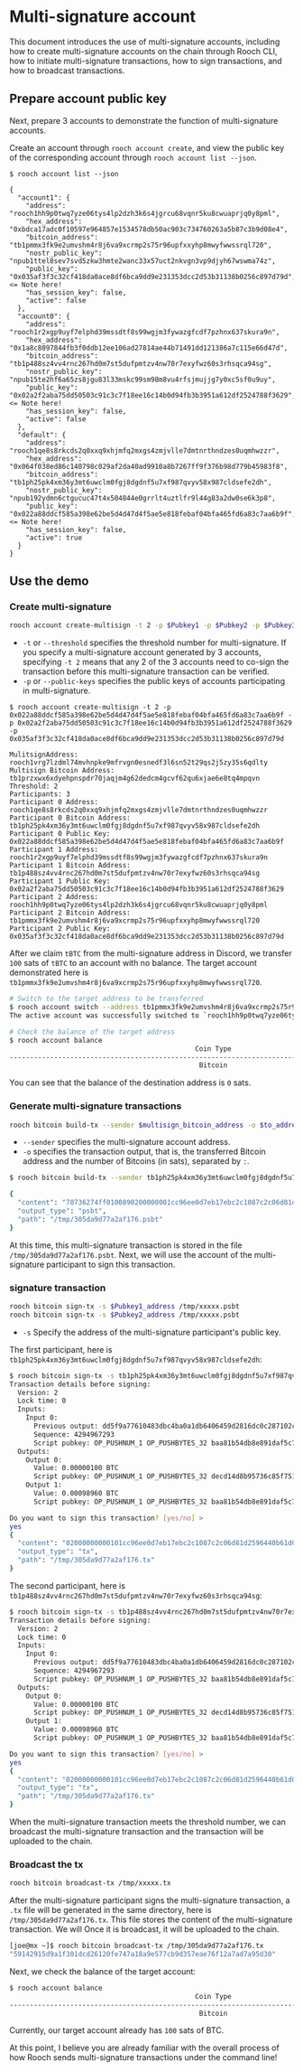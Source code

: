 # Multi-signature account

This document introduces the use of multi-signature accounts, including how to create multi-signature accounts on the chain through Rooch CLI, how to initiate multi-signature transactions, how to sign transactions, and how to broadcast transactions.

## Prepare account public key

Next, prepare 3 accounts to demonstrate the function of multi-signature accounts.

Create an account through `rooch account create`, and view the public key of the corresponding account through `rooch account list --json`.

```
$ rooch account list --json

{
  "account1": {
    "address": "rooch1hh9p0twq7yze06tys4lp2dzh3k6s4jgrcu68vqnr5ku8cwuaprjq0y8pml",
    "hex_address": "0xbdca17adc0f10597e964857e1534578db50ac903c734760263a5b87c3b9d08e4",
    "bitcoin_address": "tb1pmmx3fk9e2umvshm4r8j6va9xcrmp2s75r96upfxxyhp8mwyfwwssrql720",
    "nostr_public_key": "npub1ttel8sev7svd5zkw3hmte2wanc33x57uct2nkvgn3vp9djyh67wswma74z",
    "public_key": "0x035af3f3c32cf418da0ace8df6bca9dd9e231353dcc2d53b31138b0256c897d79d",    <= Note here!
    "has_session_key": false,
    "active": false
  },
  "account0": {
    "address": "rooch1r2xgp9uyf7elphd39mssdtf8s99wgjm3fywazgfcdf7pzhnx637skura9n",
    "hex_address": "0x1a8c8097844fb3f0ddb12ee106ad27814ae44b71491dd121386a7c115e66d47d",
    "bitcoin_address": "tb1p488sz4vv4rnc267hd0m7st5dufpmtzv4nw70r7exyfwz60s3rhsqca94sg",
    "nostr_public_key": "npub15te2hf6a65zs8jgu83l33mskc99sm98m8vu4rfsjmujjg7y0xc5sf0u9uy",
    "public_key": "0x02a2f2aba75dd50503c91c3c7f18ee16c14b0d94fb3b3951a612df2524788f3629",    <= Note here!
    "has_session_key": false,
    "active": false
  },
  "default": {
    "address": "rooch1qe8s8rkcds2q0xxq9xhjmfq2mxgs4zmjvlle7dmtnrthndzes0uqmhwzzr",
    "hex_address": "0x064f038ed86c140798c029af2da40ad9910a8b7267ff9f376b98d779b45983f8",
    "bitcoin_address": "tb1ph25pk4xm36y3mt6uwclm0fgj8dgdnf5u7xf987qvyv58x987cldsefe2dh",
    "nostr_public_key": "npub192ydmn6ctgucuc47t4x504844e0grrlt4uztlfr9l44g83a2dw0se6k3p8",
    "public_key": "0x022a88ddcf585a398e62be5d4d47d4f5ae5e818febaf04bfa465fd6a83c7aa6b9f",    <= Note here!
    "has_session_key": false,
    "active": true
  }
}
```

## Use the demo

### Create multi-signature

```bash
rooch account create-multisign -t 2 -p $Pubkey1 -p $Pubkey2 -p $Pubkey3
```

- `-t` or `--threshold` specifies the threshold number for multi-signature. If you specify a multi-signature account generated by 3 accounts, specifying `-t 2` means that any 2 of the 3 accounts need to co-sign the transaction before this multi-signature transaction can be verified.
- `-p` or `--public-keys` specifies the public keys of accounts participating in multi-signature.

```
$ rooch account create-multisign -t 2 -p 0x022a88ddcf585a398e62be5d4d47d4f5ae5e818febaf04bfa465fd6a83c7aa6b9f -p 0x02a2f2aba75dd50503c91c3c7f18ee16c14b0d94fb3b3951a612df2524788f3629 -p 0x035af3f3c32cf418da0ace8df6bca9dd9e231353dcc2d53b31138b0256c897d79d

MulitsignAddress: rooch1vrg7lzdml74mvhnpke9mfrvgn0esnedf3l6sn52t29qs2j5zy35s6qdlty
Multisign Bitcoin Address: tb1przxwx6xdyehpnspdr70jaqjm4g62dedcm4gcvf62qu6xjae6e8tq4mpqvn
Threshold: 2
Participants: 3
Participant 0 Address: rooch1qe8s8rkcds2q0xxq9xhjmfq2mxgs4zmjvlle7dmtnrthndzes0uqmhwzzr
Participant 0 Bitcoin Address: tb1ph25pk4xm36y3mt6uwclm0fgj8dgdnf5u7xf987qvyv58x987cldsefe2dh
Participant 0 Public Key: 0x022a88ddcf585a398e62be5d4d47d4f5ae5e818febaf04bfa465fd6a83c7aa6b9f
Participant 1 Address: rooch1r2xgp9uyf7elphd39mssdtf8s99wgjm3fywazgfcdf7pzhnx637skura9n
Participant 1 Bitcoin Address: tb1p488sz4vv4rnc267hd0m7st5dufpmtzv4nw70r7exyfwz60s3rhsqca94sg
Participant 1 Public Key: 0x02a2f2aba75dd50503c91c3c7f18ee16c14b0d94fb3b3951a612df2524788f3629
Participant 2 Address: rooch1hh9p0twq7yze06tys4lp2dzh3k6s4jgrcu68vqnr5ku8cwuaprjq0y8pml
Participant 2 Bitcoin Address: tb1pmmx3fk9e2umvshm4r8j6va9xcrmp2s75r96upfxxyhp8mwyfwwssrql720
Participant 2 Public Key: 0x035af3f3c32cf418da0ace8df6bca9dd9e231353dcc2d53b31138b0256c897d79d
```

After we claim `tBTC` from the multi-signature address in Discord, we transfer `100` sats of `tBTC` to an account with no balance. The target account demonstrated here is `tb1pmmx3fk9e2umvshm4r8j6va9xcrmp2s75r96upfxxyhp8mwyfwwssrql720`.

```bash
# Switch to the target address to be transferred
$ rooch account switch --address tb1pmmx3fk9e2umvshm4r8j6va9xcrmp2s75r96upfxxyhp8mwyfwwssrql720
The active account was successfully switched to `rooch1hh9p0twq7yze06tys4lp2dzh3k6s4jgrcu68vqnr5ku8cwuaprjq0y8pml`

# Check the balance of the target address
$ rooch account balance
                                              Coin Type                                                |      Symbol      | Decimals |             Balance     
-------------------------------------------------------------------------------------------------------------------------------------------------------------------
                                               Bitcoin                                                 |       BTC        |    8     |                 0       
```

You can see that the balance of the destination address is `0` sats.

### Generate multi-signature transactions

```bash
rooch bitcoin build-tx --sender $multisign_bitcoin_address -o $to_address:amount_sats
```

- `--sender` specifies the multi-signature account address.
- `-o` specifies the transaction output, that is, the transferred Bitcoin address and the number of Bitcoins (in sats), separated by `:`.

```bash
$ rooch bitcoin build-tx --sender tb1ph25pk4xm36y3mt6uwclm0fgj8dgdnf5u7xf987qvyv58x987cldsefe2dh -o tb1pmmx3fk9e2umvshm4r8j6va9xcrmp2s75r96upfxxyhp8mwyfwwssrql720:100

{
  "content": "70736274ff0100890200000001cc96ee0d7eb17ebc2c1087c2c06d81d2596440b61d0abac4db830461779a5fdd0100000000fdffffff026400000000000000225120decd14d8b95736c85f7519e5a674a6c0f61543d41975c0a4c625c27db88973a19082010000000000225120baa81b54db8e891daf5c763fb7a5123b50d9a69cf19253f80c23287314fec7db000000000001012ba086010000000000225120baa81b54db8e891daf5c763fb7a5123b50d9a69cf19253f80c23287314fec7db2206022a88ddcf585a398e62be5d4d47d4f5ae5e818febaf04bfa465fd6a83c7aa6b9f0400000000000000",
  "output_type": "psbt",
  "path": "/tmp/305da9d77a2af176.psbt"
}
```

At this time, this multi-signature transaction is stored in the file `/tmp/305da9d77a2af176.psbt`. Next, we will use the account of the multi-signature participant to sign this transaction.

### signature transaction

```bash
rooch bitcoin sign-tx -s $Pubkey1_address /tmp/xxxxx.psbt
rooch bitcoin sign-tx -s $Pubkey2_address /tmp/xxxxx.psbt
```

- `-s` Specify the address of the multi-signature participant's public key.

The first participant, here is `tb1ph25pk4xm36y3mt6uwclm0fgj8dgdnf5u7xf987qvyv58x987cldsefe2dh`:

```bash
$ rooch bitcoin sign-tx -s tb1ph25pk4xm36y3mt6uwclm0fgj8dgdnf5u7xf987qvyv58x987cldsefe2dh /tmp/305da9d77a2af176.psbt
Transaction details before signing:
  Version: 2
  Lock time: 0
  Inputs:
    Input 0:
      Previous output: dd5f9a77610483dbc4ba0a1db6406459d2816dc0c287102cbc7eb17e0dee96cc:1
      Sequence: 4294967293
      Script pubkey: OP_PUSHNUM_1 OP_PUSHBYTES_32 baa81b54db8e891daf5c763fb7a5123b50d9a69cf19253f80c23287314fec7db
  Outputs:
    Output 0:
      Value: 0.00000100 BTC
      Script pubkey: OP_PUSHNUM_1 OP_PUSHBYTES_32 decd14d8b95736c85f7519e5a674a6c0f61543d41975c0a4c625c27db88973a1
    Output 1:
      Value: 0.00098960 BTC
      Script pubkey: OP_PUSHNUM_1 OP_PUSHBYTES_32 baa81b54db8e891daf5c763fb7a5123b50d9a69cf19253f80c23287314fec7db

Do you want to sign this transaction? [yes/no] >
yes
{
  "content": "02000000000101cc96ee0d7eb17ebc2c1087c2c06d81d2596440b61d0abac4db830461779a5fdd0100000000fdffffff026400000000000000225120decd14d8b95736c85f7519e5a674a6c0f61543d41975c0a4c625c27db88973a19082010000000000225120baa81b54db8e891daf5c763fb7a5123b50d9a69cf19253f80c23287314fec7db0140ac2f1e5e911948450ce37e4033b502edf0750ae04078231f13d382d0efdec3ca1368b9bea7f0bb92d3053baa61ead56ed71796886a57721cc2b2c4acd9412ebb00000000",
  "output_type": "tx",
  "path": "/tmp/305da9d77a2af176.tx"
}
```

The second participant, here is `tb1p488sz4vv4rnc267hd0m7st5dufpmtzv4nw70r7exyfwz60s3rhsqca94sg`:

```bash
$ rooch bitcoin sign-tx -s tb1p488sz4vv4rnc267hd0m7st5dufpmtzv4nw70r7exyfwz60s3rhsqca94sg /tmp/305da9d77a2af176.psbt
Transaction details before signing:
  Version: 2
  Lock time: 0
  Inputs:
    Input 0:
      Previous output: dd5f9a77610483dbc4ba0a1db6406459d2816dc0c287102cbc7eb17e0dee96cc:1
      Sequence: 4294967293
      Script pubkey: OP_PUSHNUM_1 OP_PUSHBYTES_32 baa81b54db8e891daf5c763fb7a5123b50d9a69cf19253f80c23287314fec7db
  Outputs:
    Output 0:
      Value: 0.00000100 BTC
      Script pubkey: OP_PUSHNUM_1 OP_PUSHBYTES_32 decd14d8b95736c85f7519e5a674a6c0f61543d41975c0a4c625c27db88973a1
    Output 1:
      Value: 0.00098960 BTC
      Script pubkey: OP_PUSHNUM_1 OP_PUSHBYTES_32 baa81b54db8e891daf5c763fb7a5123b50d9a69cf19253f80c23287314fec7db

Do you want to sign this transaction? [yes/no] >
yes
{
  "content": "02000000000101cc96ee0d7eb17ebc2c1087c2c06d81d2596440b61d0abac4db830461779a5fdd0100000000fdffffff026400000000000000225120decd14d8b95736c85f7519e5a674a6c0f61543d41975c0a4c625c27db88973a19082010000000000225120baa81b54db8e891daf5c763fb7a5123b50d9a69cf19253f80c23287314fec7db0140ed98589b4abc20b02f9cb66492cddc02239b36712d53d3c88ac61ff67ddb0b9b748aeb270d8857a7229b8268bce4de073d328514246619117ff9cf998067bf5e00000000",
  "output_type": "tx",
  "path": "/tmp/305da9d77a2af176.tx"
}
```

When the multi-signature transaction meets the threshold number, we can broadcast the multi-signature transaction and the transaction will be uploaded to the chain.

### Broadcast the tx

```bash
rooch bitcoin broadcast-tx /tmp/xxxxx.tx
```

After the multi-signature participant signs the multi-signature transaction, a `.tx` file will be generated in the same directory, here is `/tmp/305da9d77a2af176.tx`. This file stores the content of the multi-signature transaction. We will Once it is broadcast, it will be uploaded to the chain.

```bash
[joe@mx ~]$ rooch bitcoin broadcast-tx /tmp/305da9d77a2af176.tx
"59142915d9a1f301dcd26120fe747a18a9e577cb9d357eae76f12a7ad7a95d30"
```

Next, we check the balance of the target account:

```bash
$ rooch account balance
                                              Coin Type                                                |      Symbol      | Decimals |             Balance     
-------------------------------------------------------------------------------------------------------------------------------------------------------------------
                                               Bitcoin                                                 |       BTC        |    8     |                100      
```

Currently, our target account already has `100` sats of BTC.

At this point, I believe you are already familiar with the overall process of how Rooch sends multi-signature transactions under the command line!
